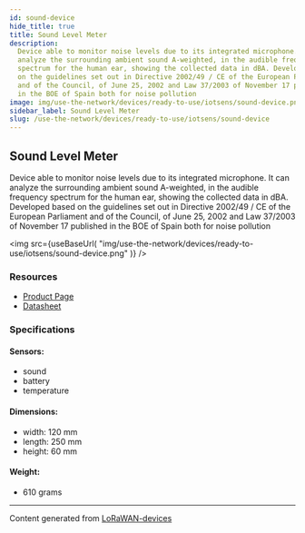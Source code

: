```yaml
---
id: sound-device
hide_title: true
title: Sound Level Meter
description:
  Device able to monitor noise levels due to its integrated microphone. It can
  analyze the surrounding ambient sound A-weighted, in the audible frequency
  spectrum for the human ear, showing the collected data in dBA. Developed based
  on the guidelines set out in Directive 2002/49 / CE of the European Parliament
  and of the Council, of June 25, 2002 and Law 37/2003 of November 17 published
  in the BOE of Spain both for noise pollution
image: img/use-the-network/devices/ready-to-use/iotsens/sound-device.png
sidebar_label: Sound Level Meter
slug: /use-the-network/devices/ready-to-use/iotsens/sound-device
---
```



## Sound Level Meter

Device able to monitor noise levels due to its integrated microphone. It can
analyze the surrounding ambient sound A-weighted, in the audible frequency
spectrum for the human ear, showing the collected data in dBA. Developed based
on the guidelines set out in Directive 2002/49 / CE of the European Parliament
and of the Council, of June 25, 2002 and Law 37/2003 of November 17 published in
the BOE of Spain both for noise pollution

<img
  src={useBaseUrl(
    "img/use-the-network/devices/ready-to-use/iotsens/sound-device.png"
  )}
/>

### Resources

- [Product Page](http://hardware.iotsens.com/datasheets/IoTsens-Datasheet-Sound_Sensor-Monitor_EN.pdf)
- [Datasheet](http://hardware.iotsens.com/datasheets/IoTsens-Datasheet-Sound_Sensor-Monitor_EN.pdf)

### Specifications

#### Sensors:

- sound
- battery
- temperature

#### Dimensions:

- width: 120 mm
- length: 250 mm
- height: 60 mm

#### Weight:

- 610 grams

---

Content generated from
[LoRaWAN-devices](https://github.com/TheThingsNetwork/lorawan-devices)
